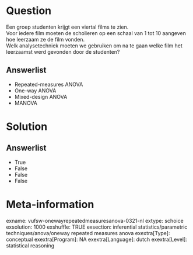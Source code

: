 Question
========
Een groep studenten krijgt een viertal films te zien.  
Voor iedere film moeten de scholieren op een schaal van 1 tot 10
aangeven hoe leerzaam ze de film vonden.  
Welk analysetechniek moeten we gebruiken om na te gaan welke film het
leerzaamst werd gevonden door de studenten?

Answerlist
----------
* Repeated-measures ANOVA
* One-way ANOVA
* Mixed-design ANOVA
* MANOVA

Solution
========










Answerlist
----------
* True
* False
* False
* False

Meta-information
================
exname: vufsw-onewayrepeatedmeasuresanova-0321-nl
extype: schoice
exsolution: 1000
exshuffle: TRUE
exsection: inferential statistics/parametric techniques/anova/oneway repeated measures anova
exextra[Type]: conceptual
exextra[Program]: NA
exextra[Language]: dutch
exextra[Level]: statistical reasoning

